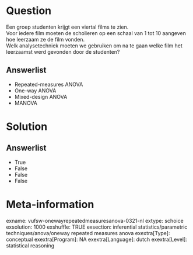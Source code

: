 Question
========
Een groep studenten krijgt een viertal films te zien.  
Voor iedere film moeten de scholieren op een schaal van 1 tot 10
aangeven hoe leerzaam ze de film vonden.  
Welk analysetechniek moeten we gebruiken om na te gaan welke film het
leerzaamst werd gevonden door de studenten?

Answerlist
----------
* Repeated-measures ANOVA
* One-way ANOVA
* Mixed-design ANOVA
* MANOVA

Solution
========










Answerlist
----------
* True
* False
* False
* False

Meta-information
================
exname: vufsw-onewayrepeatedmeasuresanova-0321-nl
extype: schoice
exsolution: 1000
exshuffle: TRUE
exsection: inferential statistics/parametric techniques/anova/oneway repeated measures anova
exextra[Type]: conceptual
exextra[Program]: NA
exextra[Language]: dutch
exextra[Level]: statistical reasoning

